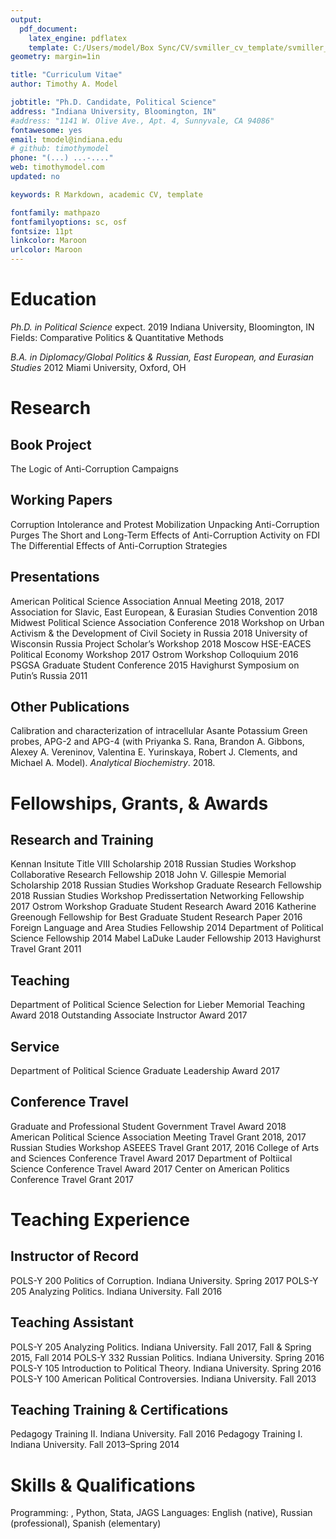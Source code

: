 ---
output: 
  pdf_document:
    latex_engine: pdflatex
    template: C:/Users/model/Box Sync/CV/svmiller_cv_template/svmiller_cv_template.tex
geometry: margin=1in

title: "Curriculum Vitae"
author: Timothy A. Model

jobtitle: "Ph.D. Candidate, Political Science"
address: "Indiana University, Bloomington, IN"
#address: "1141 W. Olive Ave., Apt. 4, Sunnyvale, CA 94086"
fontawesome: yes
email: tmodel@indiana.edu
# github: timothymodel
phone: "(...) ...-...."
web: timothymodel.com
updated: no

keywords: R Markdown, academic CV, template

fontfamily: mathpazo
fontfamilyoptions: sc, osf
fontsize: 11pt
linkcolor: Maroon
urlcolor: Maroon
---

# Education

\vspace{-2mm}

*Ph.D. in Political Science* \hfill expect. 2019 \break
Indiana University, Bloomington, IN \hfill \break
Fields: Comparative Politics \& Quantitative Methods

*B.A. in Diplomacy/Global Politics \& Russian, East European, and Eurasian Studies* \hfill 2012 \break
Miami University, Oxford, OH

\vspace{-2mm}

# Research

\vspace{-2mm}

## Book Project

\vspace{-2mm}

The Logic of Anti-Corruption Campaigns

\vspace{-2mm}

## Working Papers

\vspace{-2mm}

Corruption Intolerance and Protest Mobilization \hfill \break
Unpacking Anti-Corruption Purges \hfill \break
The Short and Long-Term Effects of Anti-Corruption Activity on FDI \hfill \break
The Differential Effects of Anti-Corruption Strategies

\vspace{-3mm}

## Presentations

\vspace{-2mm}

American Political Science Association Annual Meeting \hfill 2018, 2017 \break
Association for Slavic, East European, \& Eurasian Studies Convention \hfill 2018 \break
Midwest Political Science Association Conference \hfill 2018 \break
Workshop on Urban Activism \& the Development of Civil Society in Russia \hfill 2018 \break
University of Wisconsin Russia Project Scholar's Workshop \hfill 2018 \break
Moscow HSE-EACES Political Economy Workshop \hfill 2017 \break
Ostrom Workshop Colloquium \hfill 2016 \break
PSGSA Graduate Student Conference \hfill 2015 \break
Havighurst Symposium on Putin's Russia \hfill 2011 \break

\vspace{-7mm}

## Other Publications

\vspace{-2mm}

Calibration and characterization of intracellular Asante Potassium Green probes, APG-2 and APG-4 (with Priyanka S. Rana, Brandon A. Gibbons, Alexey A. Vereninov, Valentina E. Yurinskaya, Robert J. Clements, and Michael A. Model). *Analytical Biochemistry*. 2018.

\vspace{-1mm}

# Fellowships, Grants, \& Awards

\vspace{-2mm}

## Research and Training

\vspace{-2mm}

Kennan Insitute Title VIII Scholarship \hfill 2018 \break
Russian Studies Workshop Collaborative Research Fellowship \hfill 2018 \break
John V. Gillespie Memorial Scholarship \hfill 2018 \break
Russian Studies Workshop Graduate Research Fellowship \hfill 2018 \break
Russian Studies Workshop Predissertation Networking Fellowship \hfill 2017 \break
Ostrom Workshop Graduate Student Research Award \hfill 2016 \break
Katherine Greenough Fellowship for Best Graduate Student Research Paper \hfill 2016 \break
Foreign Language and Area Studies Fellowship \hfill 2014 \break
Department of Political Science Fellowship \hfill 2014 \break
Mabel LaDuke Lauder Fellowship \hfill 2013 \break
Havighurst Travel Grant \hfill 2011 \break

\vspace{-7mm}

## Teaching

\vspace{-2mm}

Department of Political Science Selection for Lieber Memorial Teaching Award \hfill 2018 \break
Outstanding Associate Instructor Award \hfill 2017 \break

\vspace{-7mm}

## Service

\vspace{-2mm}

Department of Political Science Graduate Leadership Award \hfill 2017 \break

\vspace{-7mm}

## Conference Travel

\vspace{-2mm}

Graduate and Professional Student Government Travel Award \hfill 2018 \break
American Political Science Association Meeting Travel Grant \hfill 2018, 2017 \break
Russian Studies Workshop ASEEES Travel Grant \hfill 2017, 2016 \break
College of Arts and Sciences Conference Travel Award \hfill 2017 \break
Department of Poltiical Science Conference Travel Award \hfill 2017 \break
Center on American Politics Conference Travel Grant \hfill 2017 \break

\vspace{-5mm}

# Teaching Experience

\vspace{-2mm}

## Instructor of Record

\vspace{-2mm}

POLS-Y 200 Politics of Corruption. Indiana University. \hfill Spring 2017 \break
POLS-Y 205 Analyzing Politics. Indiana University. \hfill Fall 2016 \break

\vspace{-7mm}

## Teaching Assistant

\vspace{-2mm}

POLS-Y 205 Analyzing Politics. Indiana University. \hfill Fall 2017, Fall \& Spring 2015, Fall 2014 \break
POLS-Y 332 Russian Politics. Indiana University. \hfill Spring 2016 \break
POLS-Y 105 Introduction to Political Theory. Indiana University. \hfill Spring 2016 \break
POLS-Y 100 American Political Controversies. Indiana University. \hfill Fall 2013 \break

\vspace{-7mm}

## Teaching Training \& Certifications

\vspace{-2mm}

Pedagogy Training II. Indiana University. \hfill Fall 2016 \break
Pedagogy Training I. Indiana University. \hfill Fall 2013--Spring 2014 \break

\vspace{-5mm}

# Skills \& Qualifications

\vspace{-2mm}

Programming: \textsf{R}, Python, Stata, JAGS \hfill \break
Languages: English (native), Russian (professional), Spanish (elementary)

\vspace{-1mm}
